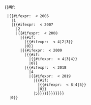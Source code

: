 <includeonly>{{#if:{{{year|}}}
  |{{#ifexpr: {{{year}}} < 2006
    |1
    |{{#ifexpr: {{{year}}} < 2007
      |2
      |{{#ifexpr: {{{year}}} < 2008
        |{{#if:{{{month|}}}
          |{{#ifexpr: {{{month}}} < 4|2|3}}
          |0}}
        |{{#ifexpr: {{{year}}} < 2009
          |{{#if:{{{month|}}}
            |{{#ifexpr: {{{month}}} < 4|3|4}}
            |0}}
          |{{#ifexpr: {{{year}}} < 2018
            |4
            |{{#ifexpr: {{{year}}} < 2019
              |{{#if:{{{month|}}}
                |{{#ifexpr: {{{month}}} < 8|4|5}}
                |0}}
              |5}}}}}}}}}}}}
   |0}}
</includeonly><noinclude>
{{Documentation}}
</noinclude>